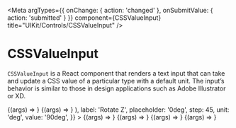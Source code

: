 

<Meta
    argTypes={{ onChange: { action: 'changed' }, onSubmitValue: { action: 'submitted' } }}
    component={CSSValueInput}
    title="UIKit/Controls/CSSValueInput"
/>

# CSSValueInput

`CSSValueInput` is a React component that renders a text input that can take
and update a CSS value of a particular type with a default unit. The
input’s behavior is similar to those in design applications such as Adobe
Illustrator or XD.

<Canvas>
    <Story
        name="Length"
        args={{
            className: 'my-special-input',
            cssValueType: 'length',
            label: 'Font size',
            placeholder: '1rem',
            unit: 'rem',
            validator: /^(xx-small|x-small|small|medium|large|x-large|xx-large|xxx-large|inherit)$/,
            value: '24px',
        }}
    >
        {(args) => <CSSValueInput {...args} />}
    </Story>
    <Story
        name="Time"
        args={{
            className: 'my-panel-input',
            cssValueType: 'time',
            label: 'Duration',
            max: 20,
            min: 0,
            placeholder: '0.25s',
            step: 0.1,
            unit: 's',
        }}
    >
        {(args) => <CSSValueInput {...args} />}
    </Story>
    <Story
        name="Angle"
        args={{
            className: 'flex-item-example',
            cssValueType: 'angle',
            icon: (
                <svg
                    width="100px"
                    height="100px"
                    viewBox="0 0 100 100"
                    version="1.1"
                    xmlns="http://www.w3.org/2000/svg"
                >
                    <g stroke="none" strokeWidth="1" fill="none">
                        <g transform="translate(2, 2)" stroke="#222F3E" strokeWidth="4">
                            <path
                                d="M56.5106952,10.5464071 C60.8135865,11.5200327 64.8423906,13.2161538 68.4628809,15.5005439 L76.8618891,8.97963811 L87.0203619,19.1381109 L80.4994561,27.5371191 C82.7838462,31.1576094 84.4799673,35.1864135 85.4535929,39.4893048 L96,40.816875 L96,55.183125 L85.4535929,56.5106952 C84.4799673,60.8135865 82.7838462,64.8423906 80.4994561,68.4628809 L87.0203619,76.8618891 L76.8618891,87.0203619 L68.4628809,80.4994561 C64.8423906,82.7838462 60.8135865,84.4799673 56.5106952,85.4535929 L55.183125,96 L40.816875,96 L39.4893048,85.4535929 C35.1864135,84.4799673 31.1576094,82.7838462 27.5371191,80.4994561 L19.1381109,87.0203619 L8.97963811,76.8618891 L15.5005439,68.4628809 C13.2161538,64.8423906 11.5200327,60.8135865 10.5464071,56.5106952 L0,55.183125 L0,40.816875 L10.5464071,39.4893048 C11.5200327,35.1864135 13.2161538,31.1576094 15.5005439,27.5371191 L8.97963811,19.1381109 L19.1381109,8.97963811 L27.5371191,15.5005439 C31.1576094,13.2161538 35.1864135,11.5200327 39.4893048,10.5464071 L40.816875,0 L55.183125,0 L56.5106952,10.5464071 Z"
                                id="Layer-1"
                            ></path>
                            <circle cx="48" cy="48" r="14.4"></circle>
                        </g>
                    </g>
                </svg>
            ),
            label: 'Rotate Z',
            placeholder: '0deg',
            step: 45,
            unit: 'deg',
            value: '90deg',
        }}
    >
        {(args) => <CSSValueInput {...args} />}
    </Story>
    <Story
        name="Percent"
        args={{
            cssValueType: 'percent',
            label: 'Width',
            min: 0,
            placeholder: '100%',
            step: 10,
            unit: '%',
            value: '30%',
        }}
    >
        {(args) => <CSSValueInput {...args} />}
    </Story>
    <Story
        name="Label-less"
        args={{
            className: 'my-special-input',
            cssValueType: 'length',
            placeholder: '1rem',
            title: 'No label',
            unit: 'rem',
            value: '24px',
        }}
    >
        {(args) => <CSSValueInput {...args} />}
    </Story>
    <Story
        name="Background Size"
        args={{
            className: 'background-size',
            label: 'Background Size',
            unit: '%',
            validator: /^(auto|contain|cover)$/,
            value: 'cover',
        }}
    >
        {(args) => <CSSValueInput {...args} />}
    </Story>
</Canvas>

<Props story="Length" />
